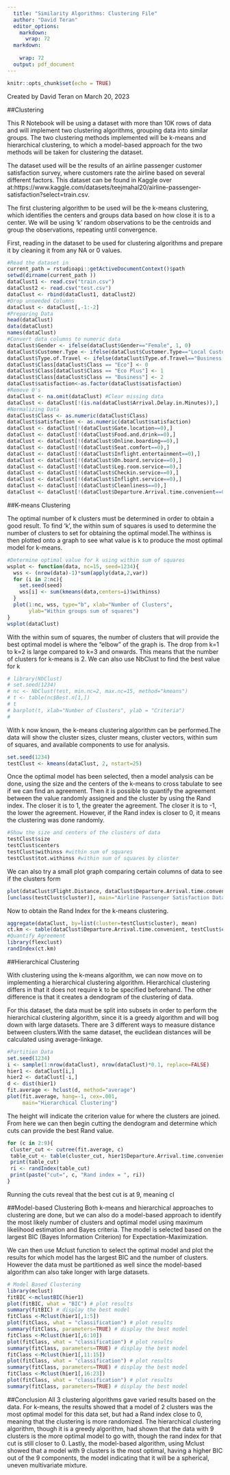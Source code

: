 ---
  title: "Similarity Algorithms: Clustering File"
  author: "David Teran" 
  editor_options:
    markdown: 
      wrap: 72
  markdown:
    
    wrap: 72
  output: pdf_document
---

```{r setup, include=FALSE}
knitr::opts_chunk$set(echo = TRUE)
```
Created by David Teran on March 20, 2023

##Clustering

This R Notebook will be using a dataset with more than 10K rows of data and will implement two clustering algorithms, grouping data into similar groups. The two clustering methods implemented will be k-means and hierarchical clustering, to which a model-based approach for the two methods will be taken for clustering the dataset. 

The dataset used will be the results of an airline passenger customer satisfaction survey, where customers rate the airline based on several different factors. This dataset can be found in Kaggle over at:https://www.kaggle.com/datasets/teejmahal20/airline-passenger-satisfaction?select=train.csv. 

The first clustering algorithm to be used will be the k-means clustering, which identifies the centers and groups data based on how close it is to a center. We will be using 'k' random observations to be the centroids and group the observations, repeating until convergence. 

First, reading in the dataset to be used for clustering algorithms and prepare it by cleaning it from any NA or 0 values.
```{r}
#Read the dataset in
current_path = rstudioapi::getActiveDocumentContext()$path
setwd(dirname(current_path ))
dataClust1 <- read.csv("train.csv")
dataClust2 <- read.csv("test.csv")
dataClust <- rbind(dataClust1, dataClust2)
#Drop unneeded Columns
dataClust <- dataClust[,-1:-2]
#Preparing Data
head(dataClust)
data(dataClust)
names(dataClust)
#Convert data columns to numeric data
dataClust$Gender <- ifelse(dataClust$Gender=="Female", 1, 0)
dataClust$Customer.Type <- ifelse(dataClust$Customer.Type=="Local Customer", 1, 0)
dataClust$Type.of.Travel <- ifelse(dataClust$Type.of.Travel=="Business travel", 1, 0)
dataClust$Class[dataClust$Class == "Eco"] <- 0
dataClust$Class[dataClust$Class == "Eco Plus"] <- 1
dataClust$Class[dataClust$Class == "Business"] <- 2
dataClust$satisfaction<-as.factor(dataClust$satisfaction)
#Remove 0's
dataClust <- na.omit(dataClust) #Clear missing data
dataClust <- dataClust[!(is.na(dataClust$Arrival.Delay.in.Minutes)),]
#Normalizing Data
dataClust$Class <- as.numeric(dataClust$Class) 
dataClust$satisfaction <- as.numeric(dataClust$satisfaction)
dataClust <- dataClust[!(dataClust$Gate.location==0),]
dataClust <- dataClust[!(dataClust$Food.and.drink==0),]
dataClust <- dataClust[!(dataClust$Online.boarding==0),]
dataClust <- dataClust[!(dataClust$Seat.comfort==0),]
dataClust <- dataClust[!(dataClust$Inflight.entertainment==0),]
dataClust <- dataClust[!(dataClust$On.board.service==0),]
dataClust <- dataClust[!(dataClust$Leg.room.service==0),]
dataClust <- dataClust[!(dataClust$Checkin.service==0),]
dataClust <- dataClust[!(dataClust$Inflight.service==0),]
dataClust <- dataClust[!(dataClust$Cleanliness==0),]
dataClust <- dataClust[!(dataClust$Departure.Arrival.time.convenient==0),] 
```
##K-means Clustering

The optimal number of k clusters must be determined in order to obtain a good result. To find 'k', the within sum of squares is used to determine the number of clusters to set for obtaining the optimal model.The withinss is then plotted onto a graph to see what value is k to produce the most optimal model for k-means.

```{r}
#Determine optimal value for k using within sum of squares
wsplot <- function(data, nc=15, seed=1234){
  wss <- (nrow(data)-1)*sum(apply(data,2,var))
  for (i in 2:nc){
    set.seed(seed)
    wss[i] <- sum(kmeans(data,centers=i)$withinss)
  }
  plot(1:nc, wss, type="b", xlab="Number of Clusters",
       ylab="Within groups sum of squares")
}
wsplot(dataClust)
```
With the within sum of squares, the number of clusters that will provide the best optimal model is where the "elbow" of the graph is. The drop from k=1 to k=2 is large compared to k=3 and onwards. This means that the number of clusters for k-means is 2. We can also use NbClust to find the best value for k

```{r}
# library(NbClust)
# set.seed(1234)
# nc <- NbClust(test, min.nc=2, max.nc=15, method="kmeans")
# t <- table(nc$Best.n[1,])
# t
# barplot(t, xlab="Number of Clusters", ylab = "Criteria")
#
```

 
With k now known, the k-means clustering algorithm can be performed.The data will show the cluster sizes, cluster means, cluster vectors, within sum of squares, and available components to use for analysis.

```{r}
set.seed(1234)
testClust <- kmeans(dataClust, 2, nstart=25)
```
Once the optimal model has been selected, then a model analysis can be done, using the size and the centers of the k-means to cross tabulate to see if we can find an agreement. Then it is possible to quantify the agreement between the value randomly assigned and the cluster by using the Rand index. The closer it is to 1, the greater the agreement. The closer it is to -1, the lower the agreement. However, if the Rand index is closer to 0, it means the clustering was done randomly.

```{r}
#Show the size and centers of the clusters of data
testClust$size
testClust$centers
testClust$withinss #within sum of squares
testClust$tot.withinss #within sum of squares by cluster
```

We can also try a small plot graph comparing certain columns of data to see if the clusters form
```{r}
plot(dataClust$Flight.Distance, dataClust$Departure.Arrival.time.convenient, pch=25, bg=c("red","blue")
[unclass(testClust$cluster)], main="Airline Passenger Satisfaction Data")
```

Now to obtain the Rand Index for the k-means clustering.
```{r}
aggregate(dataClust, by=list(cluster=testClust$cluster), mean)
ct.km <- table(dataClust$Departure.Arrival.time.convenient, testClust$cluster)
#Quantify Agreement
library(flexclust)
randIndex(ct.km)
```

##Hierarchical Clustering

With clustering using the k-means algorithm, we can now move on to implementing a hierarchical clustering algorithm. Hierarchical clustering differs in that it does not require k to be specified beforehand. The other difference is that it creates a dendogram of the clustering of data. 

For this dataset, the data must be split into subsets in order to perform the hierarchical clustering algorithm, since it is a greedy algorithm and will bog down with large datasets. There are 3 different ways to measure distance between clusters.With the same dataset, the euclidean distances will be calculated using average-linkage.

```{r}
#Partition Data
set.seed(1234)
i <- sample(1:nrow(dataClust), nrow(dataClust)*0.1, replace=FALSE)
hier1 <- dataClust[i,]
hier2 <- dataClust[-i,]
d <- dist(hier1)
fit.average <- hclust(d, method="average")
plot(fit.average, hang=-1, cex=.001,
     main="Hierarchical Clustering")
```

The height will indicate the criterion value for where the clusters are joined. From here we can then begin cutting the dendogram and determine which cuts can provide the best Rand value.

```{r}
for (c in 2:9){
 cluster_cut <- cutree(fit.average, c)
 table_cut <- table(cluster_cut, hier1$Departure.Arrival.time.convenient)
 print(table_cut)
 ri <- randIndex(table_cut)
 print(paste("cut=", c, "Rand index = ", ri))
}
```
Running the cuts reveal that the best cut is at 9, meaning cl

##Model-based Clustering
Both k-means and hierarchical approaches to clustering are done, but we can also do a model-based approach to identify the most likely number of clusters and optimal model using maximum likelihood estimation and Bayes criteria. The model is selected based on the largest BIC (Bayes Information Criterion) for Expectation-Maximization.

We can then use Mclust function to select the optimal model and plot the results for which model has the largest BIC and the number of clusters. However the data must be partitioned as well since the model-based algorithm can also take longer with large datasets.

```{r}
# Model Based Clustering
library(mclust)
fitBIC <-mclustBIC(hier1)
plot(fitBIC, what = "BIC") # plot results
summary(fitBIC) # display the best model
fitClass <-Mclust(hier1[,1:5])
plot(fitClass, what = "classification") # plot results
summary(fitClass, parameters=TRUE) # display the best model
fitClass <-Mclust(hier1[,6:10])
plot(fitClass, what = "classification") # plot results
summary(fitClass, parameters=TRUE) # display the best model
fitClass <-Mclust(hier1[,11:15])
plot(fitClass, what = "classification") # plot results
summary(fitClass, parameters=TRUE) # display the best model
fitClass <-Mclust(hier1[,16:23])
plot(fitClass, what = "classification") # plot results
summary(fitClass, parameters=TRUE) # display the best model
```
##Conclusion
All 3 clustering algorithms gave varied results based on the data. For k-means, the results showed that a model of 2 clusters was the most optimal model for this data set, but had a Rand index close to 0, meaning that the clustering is more randomized. The hierarchical clustering algorithm, though it is a greedy algorithm, had shown that the data with 9 clusters is the more optimal model to go with, though the rand index for that cut is still closer to 0. Lastly, the model-based algorithm, using Mclust showed that a model with 9 clusters is the most optimal, having a higher BIC out of the 9 components, the model indicating that it will be a spherical, uneven multivariate mixture. 
